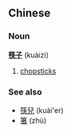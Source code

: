 ==Chinese==
===Noun===
'''[[筷]][[子]]''' (kuàizi)

# [[chopstick]]s

===See also===
*[[筷兒]] (kuài'er)
*[[箸]] (zhù)
